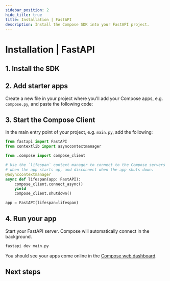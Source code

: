 ```yaml
---
sidebar_position: 2
hide_title: true
title: Installation | FastAPI
description: Install the Compose SDK into your FastAPI project.
---
```



# Installation | FastAPI

<Introduction framework="FastAPI" newProjectLink="/get-started/installation/new-project/python" language="Python" />

## 1. Install the SDK

<InstallSdkPython />

## 2. Add starter apps

Create a new file in your project where you'll add your Compose apps, e.g. `compose.py`, and paste the following code:

<StarterCodePython />

<ReplaceApiKey />


## 3. Start the Compose Client

In the main entry point of your project, e.g. `main.py`, add the following:

```python
from fastapi import FastAPI
from contextlib import asynccontextmanager

from .compose import compose_client

# Use the `lifespan` context manager to connect to the Compose servers once
# when the app starts up, and disconnect when the app shuts down.
@asynccontextmanager
async def lifespan(app: FastAPI):
    compose_client.connect_async()
    yield
    compose_client.shutdown()

app = FastAPI(lifespan=lifespan)
```

<ConnectClientDetailsPython framework="FastAPI" />

## 4. Run your app

Start your FastAPI server. Compose will automatically connect in the background.

```bash
fastapi dev main.py
```

You should see your apps come online in the [Compose web dashboard](https://app.composehq.com/home).

## Next steps

<NextStepsPython />